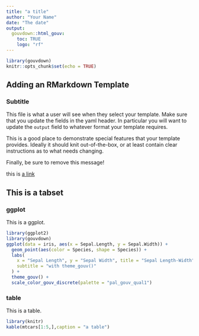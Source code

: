 ```yaml
---
title: "a title"
author: "Your Name"
date: "The date"
output: 
  gouvdown::html_gouv:
    toc: TRUE
    logo: "rf"
---
```


```r
library(gouvdown)
knitr::opts_chunk$set(echo = TRUE)
```

## Adding an RMarkdown Template


### Subtitle

This file is what a user will see when they select your template. Make sure that you update the fields in the yaml header. In particular you will want to update the `output` field to whatever format your template requires.

This is a good place to demonstrate special features that your template provides. Ideally it should knit out-of-the-box, or at least contain clear instructions as to what needs changing.

Finally, be sure to remove this message!

this is [a link](https://rmarkdown.rstudio.com/)


## This is a tabset {.tabset}

### ggplot

This is a ggplot.

```r
library(ggplot2)
library(gouvdown)
ggplot(data = iris, aes(x = Sepal.Length, y = Sepal.Width)) +
  geom_point(aes(color = Species, shape = Species)) +
  labs(
    x = "Sepal Length", y = "Sepal Width", title = "Sepal Length-Width",
    subtitle = "with theme_gouv()"
  ) +
  theme_gouv() +
  scale_color_gouv_discrete(palette = "pal_gouv_qual1")
```

### table

This is a table.

```r
library(knitr)
kable(mtcars[1:5,],caption = "a table")
```
